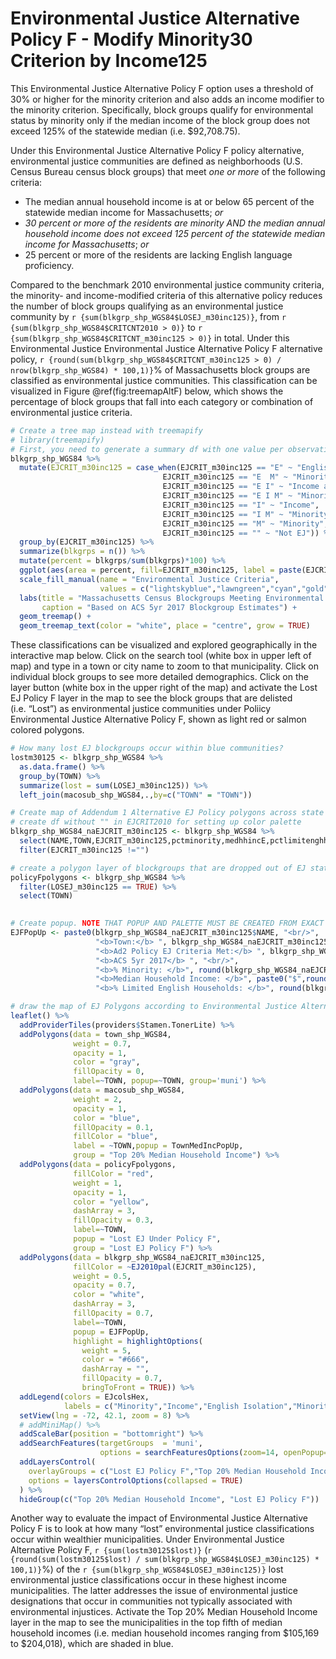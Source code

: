 # Environmental Justice Alternative Policy F - Modify Minority30 Criterion by Income125

This Environmental Justice Alternative Policy F option uses a threshold of 30% or higher for the minority criterion and also adds an income modifier to the minority criterion. Specifically, block groups qualify for environmental status by minority only if the median income of the block group does not exceed 125% of the statewide median (i.e. \$92,708.75). 

Under this Environmental Justice Alternative Policy F policy alternative, environmental justice communities are defined as neighborhoods (U.S. Census Bureau census block groups) that meet *one or more* of the following criteria: 

* The median annual household income is at or below 65 percent of the statewide median income for Massachusetts; *or*
* *30 percent or more of the residents are minority AND the median annual household income does not exceed 125 percent of the statewide median income for Massachusetts*; *or*
* 25 percent or more of the residents are lacking English language proficiency.

Compared to the benchmark 2010 environmental justice community criteria, the minority- and income-modified criteria of this alternative policy reduces the number of block groups qualifying as an environmental justice community by `r {sum(blkgrp_shp_WGS84$LOSEJ_m30inc125)}`, from `r {sum(blkgrp_shp_WGS84$CRITCNT2010 > 0)}` to `r {sum(blkgrp_shp_WGS84$CRITCNT_m30inc125 > 0)}` in total. Under this Environmental Justice Environmental Justice Alternative Policy F alternative policy, `r {round(sum(blkgrp_shp_WGS84$CRITCNT_m30inc125 > 0) / nrow(blkgrp_shp_WGS84) * 100,1)}`% of Massachusetts block groups are classified as environmental justice communities. This classification can be visualized in Figure \@ref(fig:treemapAltF) below, which shows the percentage of block groups that fall into each category or combination of environmental justice criteria.

```r
# Create a tree map instead with treemapify
# library(treemapify)
# First, you need to generate a summary df with one value per observation or EJ criterion
blkgrp_shp_WGS84 %>% 
  mutate(EJCRIT_m30inc125 = case_when(EJCRIT_m30inc125 == "E" ~ "English Isolation",
                                  EJCRIT_m30inc125 == "E  M" ~ "Minority and English Isolation", 
                                  EJCRIT_m30inc125 == "E I" ~ "Income and English Isolation",
                                  EJCRIT_m30inc125 == "E I M" ~ "Minority, Income, and English Isolation",
                                  EJCRIT_m30inc125 == "I" ~ "Income",
                                  EJCRIT_m30inc125 == "I M" ~ "Minority and Income",
                                  EJCRIT_m30inc125 == "M" ~ "Minority",
                                  EJCRIT_m30inc125 == "" ~ "Not EJ")) %>% 
  group_by(EJCRIT_m30inc125) %>% 
  summarize(blkgrps = n()) %>% 
  mutate(percent = blkgrps/sum(blkgrps)*100) %>% 
  ggplot(aes(area = percent, fill=EJCRIT_m30inc125, label = paste(EJCRIT_m30inc125,paste(round(percent,1),"%"),sep="\n"))) + 
  scale_fill_manual(name = "Environmental Justice Criteria", 
                    values = c("lightskyblue","lawngreen","cyan","gold","deeppink","darkgreen","navyblue","gray88")) +
  labs(title = "Massachusetts Census Blockgroups Meeting Environmental Justice Alternative Policy F Criteria",
       caption = "Based on ACS 5yr 2017 Blockgroup Estimates") +
  geom_treemap() + 
  geom_treemap_text(color = "white", place = "centre", grow = TRUE)
```

These classifications can be visualized and explored geographically in the interactive map below. Click on the search tool (white box in upper left of map) and type in a town or city name to zoom to that municipality. Click on individual block groups to see more detailed demographics. Click on the layer button (white box in the upper right of the map) and activate the Lost EJ Policy F layer in the map to see the block groups that are delisted (i.e. "Lost") as environmental justice communities under Poliicy Environmental Justice Alternative Policy F, shown as light red or salmon colored polygons. 

```r
# How many lost EJ blockgroups occur within blue communities?
lostm30125 <- blkgrp_shp_WGS84 %>% 
  as.data.frame() %>% 
  group_by(TOWN) %>% 
  summarize(lost = sum(LOSEJ_m30inc125)) %>% 
  left_join(macosub_shp_WGS84,.,by=c("TOWN" = "TOWN"))

# Create map of Addendum 1 Alternative EJ Policy polygons across state
# create df without "" in EJCRIT2010 for setting up color palette
blkgrp_shp_WGS84_naEJCRIT_m30inc125 <- blkgrp_shp_WGS84 %>%
  select(NAME,TOWN,EJCRIT_m30inc125,pctminority,medhhincE,pctlimitenghh) %>% 
  filter(EJCRIT_m30inc125 !="")

# create a polygon layer of blockgroups that are dropped out of EJ status by criteria change
policyFpolygons <- blkgrp_shp_WGS84 %>% 
  filter(LOSEJ_m30inc125 == TRUE) %>% 
  select(TOWN)
  

# Create popup. NOTE THAT POPUP AND PALETTE MUST BE CREATED FROM EXACT SAME DF AS USED IN leaflet() MAP. OTHERWISE, POPUPS WILL SHOW UP IN THE WRONG LOCATION!
EJFPopUp <- paste0(blkgrp_shp_WGS84_naEJCRIT_m30inc125$NAME, "<br/>",
                   "<b>Town:</b> ", blkgrp_shp_WGS84_naEJCRIT_m30inc125$TOWN, "<br/>",
                   "<b>Ad2 Policy EJ Criteria Met:</b> ", blkgrp_shp_WGS84_naEJCRIT_m30inc125$EJCRIT_m30inc125, "<br/>",
                   "<b>ACS 5yr 2017</b> ", "<br/>",
                   "<b>% Minority: </b>", round(blkgrp_shp_WGS84_naEJCRIT_m30inc125$pctminority,1),"<br/>",
                   "<b>Median Household Income: </b>", paste0("$",round(blkgrp_shp_WGS84_naEJCRIT_m30inc125$medhhincE)),"<br/>",
                   "<b>% Limited English Households: </b>", round(blkgrp_shp_WGS84_naEJCRIT_m30inc125$pctlimitenghh,1))

# draw the map of EJ Polygons according to Environmental Justice Alternative Policy F EJ Policy. Faded red/salmong colored polygons represent blockgroups that lose EJ status when the income criteria modifies minority and English isolation. 
leaflet() %>% 
  addProviderTiles(providers$Stamen.TonerLite) %>% 
  addPolygons(data = town_shp_WGS84,
              weight = 0.7,
              opacity = 1,
              color = "gray",
              fillOpacity = 0,
              label=~TOWN, popup=~TOWN, group='muni') %>% 
  addPolygons(data = macosub_shp_WGS84,
              weight = 2,
              opacity = 1,
              color = "blue",
              fillOpacity = 0.1,
              fillColor = "blue",
              label = ~TOWN,popup = TownMedIncPopUp,
              group = "Top 20% Median Household Income") %>% 
  addPolygons(data = policyFpolygons,
              fillColor = "red",
              weight = 1,
              opacity = 1,
              color = "yellow",
              dashArray = 3,
              fillOpacity = 0.3,
              label=~TOWN,
              popup = "Lost EJ Under Policy F",
              group = "Lost EJ Policy F") %>% 
  addPolygons(data = blkgrp_shp_WGS84_naEJCRIT_m30inc125,
              fillColor = ~EJ2010pal(EJCRIT_m30inc125), 
              weight = 0.5,
              opacity = 0.7,
              color = "white",
              dashArray = 3,
              fillOpacity = 0.7,
              label=~TOWN, 
              popup = EJFPopUp,
              highlight = highlightOptions(
                weight = 5,
                color = "#666",
                dashArray = "",
                fillOpacity = 0.7,
                bringToFront = TRUE)) %>% 
  addLegend(colors = EJcolsHex, 
            labels = c("Minority","Income","English Isolation","Minority and Income","Minority and English Isolation","Income and English Isolation","Minority, Income, and English Isolation"), title = "Environmental Justice Populations", position = "bottomleft") %>% 
  setView(lng = -72, 42.1, zoom = 8) %>% 
  # addMiniMap() %>% 
  addScaleBar(position = "bottomright") %>% 
  addSearchFeatures(targetGroups  = 'muni', 
                    options = searchFeaturesOptions(zoom=14, openPopup=TRUE, hideMarkerOnCollapse=T)) %>% 
  addLayersControl(
    overlayGroups = c("Lost EJ Policy F","Top 20% Median Household Income"),
    options = layersControlOptions(collapsed = TRUE)
  ) %>% 
  hideGroup(c("Top 20% Median Household Income", "Lost EJ Policy F"))
```

Another way to evaluate the impact of Environmental Justice Alternative Policy F is to look at how many "lost" environmental justice classifications occur within wealthier municipalities. Under Environmental Justice Alternative Policy F, `r {sum(lostm30125$lost)}` (`r {round(sum(lostm30125$lost) / sum(blkgrp_shp_WGS84$LOSEJ_m30inc125) * 100,1)}`%) of the `r {sum(blkgrp_shp_WGS84$LOSEJ_m30inc125)}` lost environmental justice classifications occur in these highest income municipalities. The latter addresses the issue of environmental justice designations that occur in communities not typically associated with environmental injustices. Activate the Top 20% Median Household Income layer in the map to see the municipalities in the top fifth of median household incomes (i.e. median household incomes ranging from \$105,169 to \$204,018), which are shaded in blue. 